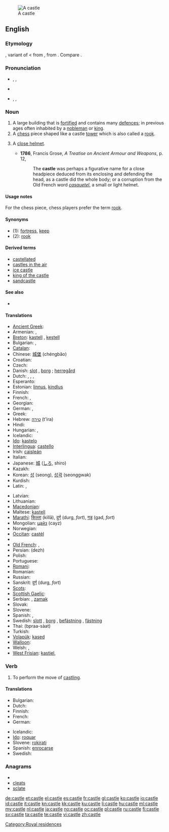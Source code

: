 [[Image:Burg Hohenzollern ak.jpg|thumb|A castle]]
==English==
{{wikipedia}}

===Etymology===
{{etyl|ONF.}} {{term|castel|lang=fro}}, variant of {{term|chastel|lang=fro}} < {{etyl|la}} {{term|castellum||small camp|lang=la}} from {{term|castrum||camp|lang=la}}, from {{term|casa||hut, cottage|lang=la}}. Compare {{term|casino|lang=en}}.

===Pronunciation===
* {{enPR|käs'(ə)l}}, {{IPA|/ˈkɑːs(ə)l/}}, {{SAMPA|/"kA:s(@)l/}}
* {{audio|En-us-castle.ogg|Audio (US)}}
*: {{rhymes|ɑːs(ə)l}}
* {{enPR|kăs'(ə)l}}, {{IPA|/ˈkæs(ə)l/}}, {{SAMPA|/"k{s(@)l/}}
*: {{rhymes|æs(ə)l}}

===Noun===
{{en-noun}}

# A large building that is [[fortified]] and contains many [[defence]]s; in previous ages often inhabited by a [[nobleman]] or [[king]].
# A [[chess]] piece shaped like a castle [[tower]] which is also called a [[rook]].
# {{obsolete}} A [[close helmet]].
#* '''1786''', Francis Grose, ''A Treatise on Ancient Armour and Weapons'', p. 12,
#*: The '''castle''' was perhaps a figurative name for a close headpiece deduced from its enclosing and defending the head, as a castle did the whole body; or a corruption from the Old French word ''[[casquetel]]'', a small or light helmet.

====Usage notes====
For the chess piece, chess players prefer the term [[rook]].

====Synonyms====
* (1): [[fortress]], [[keep]]
* (2): [[rook]]

====Derived terms====
* [[castellated]]
* [[castles in the air]]
* [[ice castle]]
* [[king of the castle]]
* [[sandcastle]]

====See also====
* {{list|en|chess pieces}}

====Translations====
{{trans-top|fortified building}}
* [[Ancient Greek]]: {{tø|grc|ακρόπολις|sc=polytonic}}
* Armenian: {{t-|hy|ամրոց|tr=amroc'}}, {{t-|hy|դղյակ|tr=dġyak}}
* [[Breton]]: [[kastell]] {{m}}, [[kestell]]
* Bulgarian: {{t+|bg|замък|m}},  {{t|bg|крепост|f}}
* [[Catalan]]: {{t+|ca|castell|m}}
* Chinese: [[城堡]] (chéngbǎo)
* Croatian: {{t-|hr|dvorac|m}}
* Czech: {{t+|cs|hrad|m}}
* Danish: [[slot]] {{n}}, [[borg]] {{c}}; [[herregård]] {{c}}
* Dutch: {{t+|nl|kasteel|n}}, {{t+|nl|fort|n}}, {{t-|nl|burcht|f}}, {{t+|nl|slot|n}}
* Esperanto: {{t-|eo|kastelo|xs=Esperanto}}
* Estonian: [[linnus]], [[kindlus]]
* Finnish: {{t+|fi|linna}}
* French: {{t+|fr|château|m}}, {{t+|fr|château-fort|m}}
* Georgian: {{t-|ka|ციხე-დარბაზი|tr=tsixe-darbazi|sc=Geor|xs=Georgian}}
* German: {{t+|de|Burg|f}}, {{t+|de|Festung|f}}
* Greek: {{t+|el|κάστρο|n|tr=kástro}}
* Hebrew: [[טירה]] (t'ira) {{f}}
* Hindi: {{t-|hi|क़िला|tr=qila|xs=Hindi}}
* Hungarian: {{t+|hu|vár}}, {{t+|hu|kastély}}
* Icelandic: {{t+|is|kastali|m}}
* [[Ido]]: [[kastelo]]
* [[Interlingua]]: [[castello]]
* Irish: [[caisleán]] {{m}}
* Italian: {{t+|it|castello|m}}
* Japanese: [[城]] ([[しろ]], shiro)
* Kazakh: {{t|kk|қамал|tr=qamal|sc=Cyrl|xs=Kazakh}}
* Korean: [[성]] (seong), [[성곽]] (seonggwak)
* Kurdish: {{ku-Arab|[[قه‌ڵا]]}}
* Latin: {{t+|la|castellum|n}}, {{t+|la|castrum|n}}
{{trans-mid}}
* Latvian: {{t-|lv|pils|f|xs=Latvian}}
* Lithuanian: {{t-|lt|pilis|xs=Lithuanian}}
* [[Macedonian]]: {{t-|mk|замок|m|tr=zámok}}
* Maltese: [[kastell]] {{m}}
* [[Marathi]]: [[किल्ला]] (killā), [[दुर्ग]] (durg, ''fort''), [[गड]] (gad, ''fort'')
* Mongolian: [[цайз]] (cayz) {{n}}
* Norwegian: {{t+|no|borg}}
* [[Occitan]]: [[castèl]] {{m}}
* {{trreq|Old English}}
* [[Old French]]: {{tø|fro|chastel}},  {{tø|fro|castel}}
* Persian: {{fa-Arab|[[دژ]]}} (dezh)
* Polish: {{t+|pl|zamek|m}}
* Portuguese: {{t+|pt|castelo|m}}
* [[Romani]]: {{tø|rom|dyiz|f|xs=Romani}}
* Romanian: {{t+|ro|castel|n}}
* Russian: {{t+|ru|замок|m|alt=за́мок|tr=zámok}}
* Sanskrit: [[दुर्ग]] (durg, ''fort'')
* [[Scots]]: {{tø|sco|castle|xs=Scots}}
* [[Scottish Gaelic]]: {{t-|gd|caisteal|m|xs=Scottish Gaelic}}
* Serbian: {{t|sr|замaк|m|sc=Cyrl}}, [[zamak]] {{m}}
* Slovak: {{t-|sk|hrad|m}}
* Slovene: {{t+|sl|grad|m}}
* Spanish: {{t+|es|castillo|m}}, {{t-|es|castro|m}}
* Swedish: [[slott]] {{n}}, [[borg]] {{c}}, [[befästning]] {{c}}, [[fästning]] {{c}}
* Thai: {{Thai|[[ปราสาท]]}} (bpraa-sàat)
* Turkish: {{t+|tr|kale}}
* [[Volapük]]: [[kased]]
* [[Walloon]]: {{t+|wa|tchestea|xs=Walloon}}
* Welsh: {{t-|cy|caer|f|xs=Welsh}}, {{t-|cy|castell|m|xs=Welsh}}
* [[West Frisian]]: [[kastiel]],  {{t-|fy|slot|xs=West Frisian}}
{{trans-bottom}}

{{trans-see|chess piece|rook}}

===Verb===
{{en-verb|castl|ing}}

# {{chess}} To perform the move of [[castling]].

====Translations====
{{trans-top|to perform the move of castling}}
* Bulgarian: {{t|bg|правя рокада}}
* Dutch: {{t+|nl|rokeren}}
* Finnish: {{t-|fi|tornittaa}}
* French: {{t+|fr|roquer}}
* German: {{t+|de|rochieren}}
{{trans-mid}}
* Icelandic: {{t-|is|hrókera}}
* [[Ido]]: [[roquar]]
* Slovene: [[rokirati]]
* Spanish: [[enrocarse]]
* Swedish: {{t+|sv|rockera}}
{{trans-bottom}}

===Anagrams===
* {{alphagram|acelst}}
* [[cleats#English|cleats]]
* [[sclate#English|sclate]]

[[Category:Royal residences]]

[[de:castle]]
[[et:castle]]
[[el:castle]]
[[es:castle]]
[[fr:castle]]
[[gl:castle]]
[[ko:castle]]
[[io:castle]]
[[id:castle]]
[[it:castle]]
[[kn:castle]]
[[kk:castle]]
[[ku:castle]]
[[li:castle]]
[[hu:castle]]
[[ml:castle]]
[[my:castle]]
[[nl:castle]]
[[ja:castle]]
[[no:castle]]
[[oc:castle]]
[[pl:castle]]
[[ru:castle]]
[[fi:castle]]
[[sv:castle]]
[[ta:castle]]
[[te:castle]]
[[vi:castle]]
[[zh:castle]]
